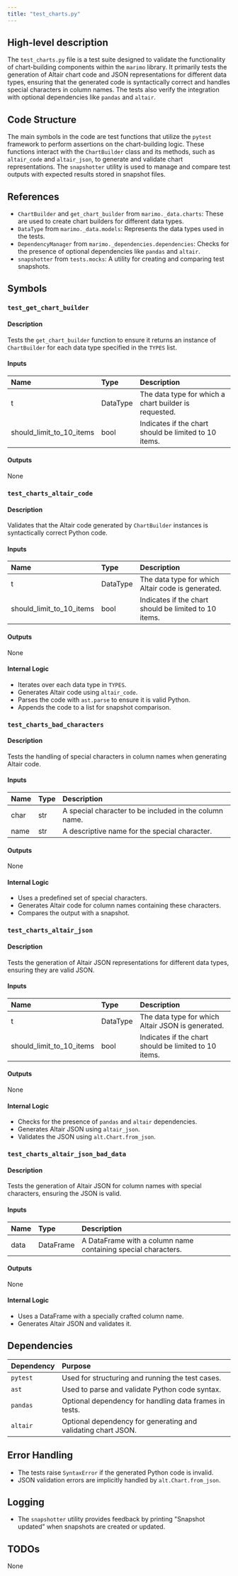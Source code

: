```yaml
---
title: "test_charts.py"
---
```


## High-level description

The `test_charts.py` file is a test suite designed to validate the functionality of chart-building components within the `marimo` library. It primarily tests the generation of Altair chart code and JSON representations for different data types, ensuring that the generated code is syntactically correct and handles special characters in column names. The tests also verify the integration with optional dependencies like `pandas` and `altair`.

## Code Structure

The main symbols in the code are test functions that utilize the `pytest` framework to perform assertions on the chart-building logic. These functions interact with the `ChartBuilder` class and its methods, such as `altair_code` and `altair_json`, to generate and validate chart representations. The `snapshotter` utility is used to manage and compare test outputs with expected results stored in snapshot files.

## References

- `ChartBuilder` and `get_chart_builder` from `marimo._data.charts`: These are used to create chart builders for different data types.
- `DataType` from `marimo._data.models`: Represents the data types used in the tests.
- `DependencyManager` from `marimo._dependencies.dependencies`: Checks for the presence of optional dependencies like `pandas` and `altair`.
- `snapshotter` from `tests.mocks`: A utility for creating and comparing test snapshots.

## Symbols

### `test_get_chart_builder`
#### Description
Tests the `get_chart_builder` function to ensure it returns an instance of `ChartBuilder` for each data type specified in the `TYPES` list.

#### Inputs
| Name | Type | Description |
|:-----|:-----|:------------|
| t | DataType | The data type for which a chart builder is requested. |
| should_limit_to_10_items | bool | Indicates if the chart should be limited to 10 items. |

#### Outputs
None

### `test_charts_altair_code`
#### Description
Validates that the Altair code generated by `ChartBuilder` instances is syntactically correct Python code.

#### Inputs
| Name | Type | Description |
|:-----|:-----|:------------|
| t | DataType | The data type for which Altair code is generated. |
| should_limit_to_10_items | bool | Indicates if the chart should be limited to 10 items. |

#### Outputs
None

#### Internal Logic
- Iterates over each data type in `TYPES`.
- Generates Altair code using `altair_code`.
- Parses the code with `ast.parse` to ensure it is valid Python.
- Appends the code to a list for snapshot comparison.

### `test_charts_bad_characters`
#### Description
Tests the handling of special characters in column names when generating Altair code.

#### Inputs
| Name | Type | Description |
|:-----|:-----|:------------|
| char | str | A special character to be included in the column name. |
| name | str | A descriptive name for the special character. |

#### Outputs
None

#### Internal Logic
- Uses a predefined set of special characters.
- Generates Altair code for column names containing these characters.
- Compares the output with a snapshot.

### `test_charts_altair_json`
#### Description
Tests the generation of Altair JSON representations for different data types, ensuring they are valid JSON.

#### Inputs
| Name | Type | Description |
|:-----|:-----|:------------|
| t | DataType | The data type for which Altair JSON is generated. |
| should_limit_to_10_items | bool | Indicates if the chart should be limited to 10 items. |

#### Outputs
None

#### Internal Logic
- Checks for the presence of `pandas` and `altair` dependencies.
- Generates Altair JSON using `altair_json`.
- Validates the JSON using `alt.Chart.from_json`.

### `test_charts_altair_json_bad_data`
#### Description
Tests the generation of Altair JSON for column names with special characters, ensuring the JSON is valid.

#### Inputs
| Name | Type | Description |
|:-----|:-----|:------------|
| data | DataFrame | A DataFrame with a column name containing special characters. |

#### Outputs
None

#### Internal Logic
- Uses a DataFrame with a specially crafted column name.
- Generates Altair JSON and validates it.

## Dependencies

| Dependency | Purpose |
|:-----------|:--------|
| `pytest` | Used for structuring and running the test cases. |
| `ast` | Used to parse and validate Python code syntax. |
| `pandas` | Optional dependency for handling data frames in tests. |
| `altair` | Optional dependency for generating and validating chart JSON. |

## Error Handling

- The tests raise `SyntaxError` if the generated Python code is invalid.
- JSON validation errors are implicitly handled by `alt.Chart.from_json`.

## Logging

- The `snapshotter` utility provides feedback by printing "Snapshot updated" when snapshots are created or updated.

## TODOs

None